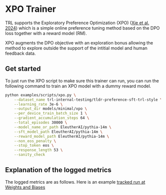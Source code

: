 # XPO Trainer

TRL supports the Exploratory Preference Optimization (XPO) ([Xie et al. 2024](https://huggingface.co/papers/2405.21046)) which is a simple online preference tuning method based on the DPO loss together with a reward model (RM).

XPO augments the DPO objective with an exploration bonus allowing the method to explore outside the support of the intitial model and human feedback data.

## Get started

To just run the XPO script to make sure this trainer can run, you can run the following command to train an XPO model with a dummy reward model.


```bash
python examples/scripts/xpo.py \
    --dataset_name trl-internal-testing/tldr-preference-sft-trl-style \
    --learning_rate 3e-6 \
    --output_dir models/minimal/xpo \
    --per_device_train_batch_size 1 \
    --gradient_accumulation_steps 64 \
    --total_episodes 30000 \
    --model_name_or_path EleutherAI/pythia-14m \
    --sft_model_path EleutherAI/pythia-14m \
    --reward_model_path EleutherAI/pythia-14m \
    --non_eos_penalty \
    --stop_token eos \
    --response_length 53 \
    --sanity_check
```

## Explanation of the logged metrics

The logged metrics are as follows. Here is an example [tracked run at Weights and Biases]()
